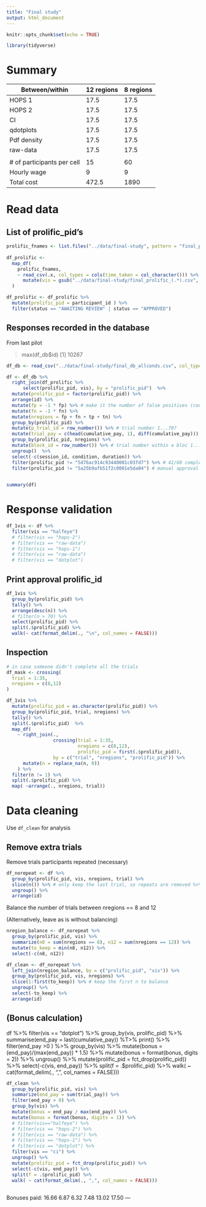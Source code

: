 ```yaml
---
title: "Final study"
output: html_document
---
```


```r
knitr::opts_chunk$set(echo = TRUE)

library(tidyverse)
```


# Summary

| Between/within             | 12 regions | 8 regions |
|----------------------------|------------|-----------|
| HOPS 1                     | 17.5       | 17.5      |
| HOPS 2                     | 17.5       | 17.5      |
| CI                         | 17.5       | 17.5      |
| qdotplots                  | 17.5       | 17.5      |
| Pdf density                | 17.5       | 17.5      |
| raw-data                   | 17.5       | 17.5      |
|                            |            |           |
| # of participants per cell | 15         | 60        |
| Hourly wage                | 9          | 9         |
| Total cost                 | 472.5      | 1890      |


# Read data

## List of prolific_pid's

```r
prolific_fnames <- list.files("../data/final-study", pattern = "final_prolific_(.+).csv", full.names = TRUE)
  
df_prolific <- 
  map_df(
    prolific_fnames,
    ~ read_csv(.x, col_types = cols(time_taken = col_character())) %>%
      mutate(vis = gsub("../data/final-study/final_prolific_(.*).csv", "\\1", .x))
  )
```


```r
df_prolific <- df_prolific %>%
  mutate(prolific_pid = participant_id ) %>%
  filter(status == "AWAITING REVIEW" | status == "APPROVED")
```


## Responses recorded in the database

From last pilot 

  > max(df_db$id)
  [1] 10267


```r
df_db <- read_csv("../data/final-study/final_db_allconds.csv", col_types = cols(flags = col_character()))
```

```r
df <- df_db %>%
  right_join(df_prolific %>% 
      select(prolific_pid, vis), by = "prolific_pid")  %>%
  mutate(prolific_pid = factor(prolific_pid)) %>%
  arrange(id) %>%
  mutate(fp = -1 * fp) %>% # make it the number of false positives (count >= 0)
  mutate(fn = -1 * fn) %>%
  mutate(nregions = fp + fn + tp + tn) %>%
  group_by(prolific_pid) %>%
  mutate(p_trial_id = row_number()) %>% # trial number 1...70?
  mutate(trial_pay = c(head(cumulative_pay, 1), diff(cumulative_pay))) %>%
  group_by(prolific_pid, nregions) %>%
  mutate(block_id = row_number()) %>% # trial number within a bloc 1...35
  ungroup()  %>%
  select(-c(session_id, condition, duration)) %>%
  filter(prolific_pid != "5d76ac914c93440001c03fd7") %>% # 41/60 completed
  filter(prolific_pid != "5a25b9afb51f2c0001e5da04") # manual approval (compensated for bug)
  
```

```r
summary(df)
```

# Response validation

```r
df_1vis <- df %>%
  filter(vis == "halfeye")
  # filter(vis == "hops-2")
  # filter(vis == "raw-data")
  # filter(vis == "hops-1")
  # filter(vis == "raw-data")
  # filter(vis == "dotplot")
```


## Print approval prolific_id

```r
df_1vis %>%
  group_by(prolific_pid) %>%
  tally() %>%
  arrange(desc(n)) %>%
  # filter(n > 70) %>% 
  select(prolific_pid) %>% 
  split(.$prolific_pid) %>%
  walk(~ cat(format_delim(., "\n", col_names = FALSE)))
```

## Inspection

```r
# in case someone didn't complete all the trials
df_mask <- crossing(
  trial = 1:35,
  nregions = c(8,12)
)
```


```r
df_1vis %>%
  mutate(prolific_pid = as.character(prolific_pid)) %>%
  group_by(prolific_pid, trial, nregions) %>%
  tally() %>%
  split(.$prolific_pid)  %>%
  map_df(
    ~ right_join(.,
                 crossing(trial = 1:35,
                          nregions = c(8,12),
                          prolific_pid = first(.$prolific_pid)),
                 by = c("trial", "nregions", "prolific_pid")) %>%
      mutate(n = replace_na(n, 0))
    ) %>%
  filter(n != 1) %>%
  split(.$prolific_pid) %>%
  map( ~arrange(., nregions, trial))


```


# Data cleaning


Use `df_clean` for analysis


## Remove extra trials


Remove trials participants repeated (necessary)

```r
df_norepeat <- df %>%
  group_by(prolific_pid, vis, nregions, trial) %>%
  slice(n()) %>% # only keep the last trial, so repeats are removed %>%
  ungroup() %>%
  arrange(id)

```

Balance the number of trials between nregions == 8 and 12

(Alternatively, leave as is without balancing)

```r
nregion_balance <- df_norepeat %>%
  group_by(prolific_pid, vis) %>%
  summarize(n8 = sum(nregions == 8), n12 = sum(nregions == 12)) %>%
  mutate(to_keep = min(n8, n12)) %>%
  select(-c(n8, n12))

df_clean <- df_norepeat %>%
  left_join(nregion_balance, by = c("prolific_pid", "vis")) %>%
  group_by(prolific_pid, vis, nregions) %>%
  slice(1:first(to_keep)) %>% # keep the first n to balance
  ungroup() %>%
  select(-to_keep) %>%
  arrange(id)
```



## (Bonus calculation)

  df %>%
    filter(vis == "dotplot") %>%
    group_by(vis, prolific_pid) %>%
    summarise(end_pay = last(cumulative_pay)) %T>% print() %>%
    filter(end_pay >0 ) %>%
    group_by(vis) %>%
    mutate(bonus = (end_pay)/(max(end_pay)) * 1.5) %>%
    mutate(bonus = format(bonus, digits = 2)) %>%
    ungroup() %>%
    mutate(prolific_pid = fct_drop(prolific_pid)) %>%
    select(-c(vis, end_pay)) %>%
    split(f = .$prolific_pid) %>%
    walk( ~ cat(format_delim(., ",", col_names = FALSE)))

```r
df_clean %>%
  group_by(prolific_pid, vis) %>%
  summarize(end_pay = sum(trial_pay)) %>%
  filter(end_pay > 0) %>%
  group_by(vis) %>%
  mutate(bonus = end_pay / max(end_pay)) %>%
  mutate(bonus = format(bonus, digits = 1)) %>%
  # filter(vis=="halfeye") %>%
  # filter(vis == "hops-2") %>%
  # filter(vis == "raw-data") %>%
  # filter(vis == "hops-1") %>%
  # filter(vis == "dotplot") %>%
  filter(vis == "ci") %>%
  ungroup() %>%
  mutate(prolific_pid = fct_drop(prolific_pid)) %>%
  select(-c(vis, end_pay)) %>%
  split(f = .$prolific_pid) %>%
  walk( ~ cat(format_delim(., ",", col_names = FALSE)))
  
```

Bonuses paid: 
16.66
6.87
6.32
7.48
13.02 
17.50
---